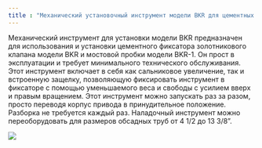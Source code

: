 ```yaml
---
title : "Механический установочный инструмент модели BKR для цементных фиксаторов золотникового клапана «BKR» и мостовых пробок «B-1»"
---
```


Механический инструмент для установки модели BKR предназначен для использования и установки цементного фиксатора золотникового клапана модели BKR и мостовой пробки модели BKR-1. Он прост в эксплуатации и требует минимального технического обслуживания. Этот инструмент включает в себя как сальниковое увеличение, так и встроенную защелку, позволяющую фиксировать инструмент в фиксаторе с помощью уменьшаемого веса и свободы с усилием вверх и правым вращением. Этот инструмент можно запускать раз за разом, просто переводя корпус привода в принудительное положение. Разборка не требуется каждый раз. Наладочный инструмент можно переоборудовать для размеров обсадных труб от 4 1/2 до 13 3/8”.

<img src="./model-bkr-mechanical-setting-tool-for-bkr-sleeve-valve-cement-retainers-and-b-1-bridge-plugs.png" />